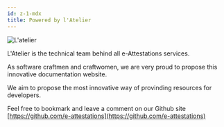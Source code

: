 ```yaml
---
id: z-1-mdx
title: Powered by l'Atelier
---
```


![L'atelier](/img/ea_latelier_logo_crop.gif)

L'Atelier is the technical team behind all e-Attestations services.

As software craftmen and craftwomen, we are very proud to propose this innovative documentation website.

We aim to propose the most innovative way of provinding resources for developers.

Feel free to bookmark and leave a comment on our Github site [https://github.com/e-attestations](https://github.com/e-attestations)
